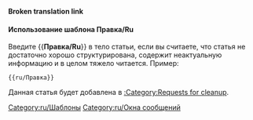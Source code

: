 <noinclude>'''Broken translation link'''{{en/-}}</noinclude>{{en/Ambox| type  = style
| text  = <strong>Правка</strong><br>Данную статью необходимо подвергнуть правке. Она разрослась с течением времени, и в настоящее время, её трудно читать. Вы можете улучшить её или переписав её части, или создав новую структуру.
}}<includeonly>{{{1|[[Category:en/Cleanup]]}}}</includeonly><noinclude>

====Использование шаблона Правка/Ru====

Введите <nowiki>{{</nowiki>'''Правка/Ru'''<nowiki>}}</nowiki> в тело статьи, если вы считаете, что статья не достаточно хорошо структурирована, содержит неактуальную информацию и в целом тяжело читается.
Пример:
<pre>{{ru/Правка}}</pre>
Данная статья будет добавлена в [[Category/en/Requests for cleanup|:Category:Requests for cleanup]].

[[Category:ru/Шаблоны]][[Category:ru/Окна сообщений]]
</noinclude>